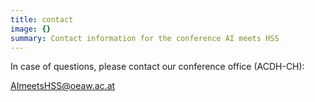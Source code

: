 ```yaml
---
title: contact
image: {}
summary: Contact information for the conference AI meets HSS
---
```

In case of questions, please contact our conference office (ACDH-CH):

[AImeetsHSS@oeaw.ac.at](mailto:AImeetsHSS@oeaw.ac.at)
